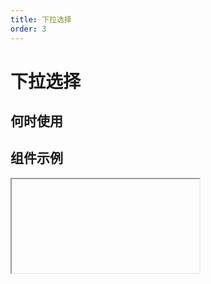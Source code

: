 ```yaml
---
title: 下拉选择
order: 3
---
```


# 下拉选择

## 何时使用

## 组件示例

<Iframe url="https://pre-yida-performance3.alibaba-inc.com/developer/select-field-v2?isRenderNav=false" />

## 组件属性

<!-- | 属性名 | 属性code | 类型 | 数据示例 | 动态属性 | 备注 |
| :--- | :--- | :--- | :--- | :--- | :--- |
| 标题 | label | String | "下拉单选" | 是 |  |
| 值 | fieldData | Object | 单选：{value: "1"}；多选：{value: ["1"]} | 是 |  |
| 标题位置 | labelAlign | String | “top” | 否 | 可选值：“left”,”top”,”inset" |
| 标题宽度 | labelColSpan | Number | 4 | 否 |  |
| 标题偏移 | labelColOffset | Number  | 0 | 否 |  |
| 内容宽度 | wrapperColSpan | Number  | 0 | 否 |  |
| 内容偏移 | wrapperColOffset | Number  | 0 | 否 |  |
| 标题对齐 | labelTextAlign | String | “right” | 否 | 可选值：“left”,”right" |
| 提示文字 | placeholder | String | “请选择” | 是 |  |
| 描述信息 | tips | String | "这是一段描述信息" | 否 |  |
| 尺寸 | size | String | “small” | 否 | 可选值：“small”,”medium”,"large" |
| 状态 | behavior | String | {fieldBehavior: "NORMAL"} | 是 | fieldBehavior 可选值："NORMAL","DISABLED","READONLY","HIDDEN" |
| 校验 | validation | Array | [{type:"required"}] | 是 | 可选值：{type:"required"}, {type: "customValidate", message: "请选择今日之前的日期", param: "function validateRule(value) { return value <= new Date().getTime(); }"} |
| 模式 | mode | String | "single" | 否 | 可选值：单选“single”、多选“multiple”、标签“tag” |
| 下拉箭头 | hasArrow | Boolean | true | 否 |  |
| 边框 | hasBorder | Boolean | true | 否 |  |
| 清除按钮 | hasClear | Boolean | true | 否 |  |单选模式时才有
| 全选功能 | hasSelectAll | Boolean | true | 否 |  |多选模式时才有效
| 下拉菜单是否与选择器对齐 | autoWidth | Boolean | true | 否 |  |
| 展开后是否能搜索 | showSearch | Boolean | true | 否 |  | tag 模式下固定为true
| 选项 | dataSource | Array  | [{ text: { zh_CN: '选项一', en_US: 'Option 1', type: 'i18n', }, value: '1', }]  | 是 | 设置选项 |
| 弹层内容为空的文案 | noFoundContent | Boolean | true | 否 |  |
| 本地过滤 | filterLocal | Boolean | true | 否 |  | 在数据源为远程的时候需要关闭此项
| 开启本地自定义过滤方法 | isFilter | Boolean | true | 否 |  | 开启本地过滤时才有
| 本地过滤方法 | filter | Function | function filter(value, data){ return true;} | 否 |  | 返回一个 Boolean 值确定是否保留
| 选项 | dataSource | object  | 单选 { "options": [ { "text": { "zh_CN": "选项一", "en_US": "Option 1", "type": "i18n", }], "value": "1", }, 多选：{ "multiOptions":[],"value":[]} | 是 |  |
| 值发生改变事件 | onChange | Function | function(value, actionType, item){ console.log(value); } | 否 | 选项的显示值可通过 `item.label` 来获取 |
| 弹层显示或隐藏时触发的回调 | onVisibleChange | Function | function onVisibleChange(visible) { console.log('onVisibleChange', visible); } | 否 |  |
| tag 删除回调 | onRemove | Function | function onRemove(item) { console.log('onRemove', item.value); } | 否 |  |
| 当搜索框值变化时回调 | onSearch | Function | function onSearch(value) { console.log('onSearch', value); } | 否 |  | -->

<AttrTable dataSource={[
{
  attr: '标题',
  code: 'label',
  type: 'String',
  demo: '"下拉单选"',
  dafault:'',
  desc: ''
},
{
  attr: '值',
  code: 'fieldData',
  type: 'Object',
  demo: '单选：{value: "1"}；多选：{value: ["1"]}',
  dafault:'',
  desc: ''
},
{
  attr: '标题位置',
  code: 'labelAlign',
  type: 'String',
  demo: '“top”',
  dafault:'',
  desc: '可选值：“left”,”top”,”inset"'
},
{
  attr: '标题宽度',
  code: 'labelColSpan',
  type: 'Number',
  demo: '4',
  dafault:'',
  desc: ''
},
{
  attr: '标题偏移',
  code: 'labelColOffset',
  type: 'Number',
  demo: '0',
  dafault:'',
  desc: ''
},
{
  attr: '内容宽度',
  code: 'wrapperColSpan',
  type: 'Number',
  demo: '0',
  dafault:'',
  desc: ''
},
{
  attr: '内容偏移',
  code: 'wrapperColOffset',
  type: 'Number',
  demo: '0',
  dafault:'',
  desc: ''
},{
  attr: '标题对齐',
  code: 'labelTextAlign',
  type: 'String',
  demo: '“right”',
  dafault:'',
  desc: '可选值：“left”,”right"'
},{
  attr: '提示文字',
  code: 'placeholder',
  type: 'String',
  demo: '“请选择”',
  dafault:'',
  desc: ''
},
{
  attr: '描述信息',
  code: 'tips',
  type: 'String',
  demo: '这是一段描述信息',
  dafault:'',
  desc: ''
},
{
  attr: '尺寸',
  code: 'size',
  type: 'String',
  demo: '“small”',
  dafault:'',
  desc: '可选值：“small”,”medium”,"large"'
},
{
  attr: '状态',
  code: 'behavior',
  type: 'String',
  demo: '{fieldBehavior: "NORMAL"}',
  dafault:'',
  desc: 'fieldBehavior 可选值："NORMAL","DISABLED","READONLY","HIDDEN"'
},
{
  attr: '校验',
  code: 'validation',
  type: 'Array',
  demo: '[{type:"required"}] ',
  dafault:'',
  desc: '可选值：{type:"required"}, {type: "customValidate", message: "请选择今日之前的日期", param: "function validateRule(value) { return value <= new Date().getTime(); }"} '
},{
  attr: '模式',
  code: 'mode',
  type: 'String',
  demo: '"single"',
  dafault:'',
  desc: '可选值：单选“single”、多选“multiple”、标签“tag”'
},{
  attr: '下拉箭头',
  code: 'hasArrow',
  type: 'Boolean',
  demo: 'true',
  dafault:'',
  desc: ''
},{
  attr: '边框',
  code: 'hasBorder',
  type: 'Boolean',
  demo: 'true',
  dafault:'',
  desc: ''
},
{
  attr: '清除按钮',
  code: 'hasClear',
  type: 'Boolean',
  demo: 'true',
  dafault:'',
  desc: '单选模式时才有'
},
{
  attr: '全选功能',
  code: 'hasSelectAll',
  type: 'Boolean',
  demo: 'true ',
  dafault:'',
  desc: '多选模式时才有效'
},
{
  attr: '下拉菜单是否与选择器对齐',
  code: 'autoWidth',
  type: 'Boolean',
  demo: 'true',
  dafault:'',
  desc: ''
},{
  attr: '展开后是否能搜索',
  code: 'showSearch',
  type: 'Boolean',
  demo: ' true ',
  dafault:'',
  desc: 'tag 模式下固定为true'
},{
  attr: '选项',
  code: 'dataSource',
  type: 'Array',
  demo: "  [{ text: { zh_CN: '选项一', en_US: 'Option 1', type: 'i18n', }, value: '1', }] ",
  dafault:'',
  desc: '设置选项'
},{
  attr: '弹层内容为空的文案',
  code: 'noFoundContent',
  type: 'Boolean',
  demo: ' true ',
  dafault:'',
  desc: ''
},{
  attr: '本地过滤',
  code: 'filterLocal',
  type: 'Boolean',
  demo: ' true ',
  dafault:'',
  desc: '在数据源为远程的时候需要关闭此项'
},{
  attr: '开启本地自定义过滤方法',
  code: 'isFilter',
  type: 'Function',
  demo: ' function filter(value, data){ return true;} ',
  dafault:'',
  desc: '开启本地过滤时才有'
},{
  attr: '本地过滤方法',
  code: 'filterLocal',
  type: 'Function',
  demo: ' function filter(value, data){ return true;} ',
  dafault:'',
  desc: '返回一个 Boolean 值确定是否保留'
},{
  attr: '选项',
  code: 'dataSource',
  type: 'object',
  demo: '单选 { "options": [ { "text": { "zh_CN": "选项一", "en_US": "Option 1", "type": "i18n", }], "value": "1", }, 多选：{ "multiOptions":[],"value":[]}',
  dafault:'',
  desc: ''
},
{
  attr: '值发生改变事件',
  code: 'onChange',
  type: 'Function',
  demo: 'function(value, actionType, item){ console.log(value); } ',
  dafault:'',
  desc: '选项的显示值可通过 `item.label` 来获取'
},
{
  attr: '弹层显示或隐藏时触发的回调',
  code: 'onVisibleChange',
  type: 'Function',
  demo: ' function onVisibleChange(visible) { console.log("onVisibleChange", visible); }',
  dafault:'',
  desc: '返回一个 Boolean 值确定是否保留'
},
{
  attr: 'tag 删除回调',
  code: 'onRemove',
  type: 'Function',
  demo: ' function onRemove(item) { console.log("onRemove", item.value); } ',
  dafault:'',
  desc: ''
},
{
  attr: '当搜索框值变化时回调',
  code: 'onSearch',
  type: 'Function',
  demo: ' function onSearch(value) { console.log("onSearch", value); }  ',
  dafault:'',
  desc: ''
},
]}
/>